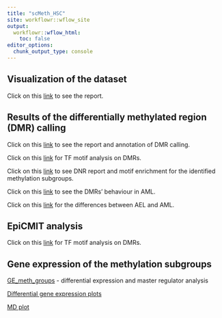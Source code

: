 ```yaml
---
title: "scMeth_HSC"
site: workflowr::wflow_site
output:
  workflowr::wflow_html:
    toc: false
editor_options:
  chunk_output_type: console
---
```



## Visualization of the dataset


Click on this [link](visualization.html) to see the report. 


## Results of the differentially methylated region (DMR) calling


Click on this [link](DMR_report.html) to see the report and annotation of DMR calling. 

Click on this [link](homer_results.html) for TF motif analysis on DMRs. 

Click on this [link](DMR_report_AEL_subgroups.html) to see DNR report and motif enrichment for the identified methylation subgroups. 

Click on this [link](DMR_report_illumina.html) to see the DMRs' behaviour in AML.

Click on this [link](differential_AML.html) for the differences between AEL and AML.



## EpiCMIT analysis

Click on this [link](epiCMIT_score_comb.html) for TF motif analysis on DMRs. 


## Gene expression of the methylation subgroups 

[GE_meth_groups](GE_meth_groups.html) - differential expression and master regulator analysis

[Differential gene expression plots](../glimma-plots/meth_groups.html)

[MD plot](../glimma-plots/MD-Plot.html)

